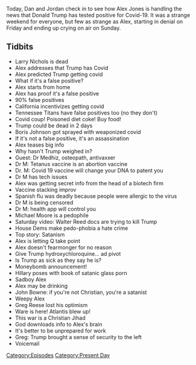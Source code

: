 {{Episode
    | title             = October 2-4, 2020
    | caption           = [https://knowledgefight.libsyn.com/489-october-2-4-2020 Listen to this episode on Libsyn]
    | episodeNumber     = 489
    | length            = 01:52:32
    | airDate           = October 5, 2020
    | coverageStartDate = October 2, 2020
    | coverageEndDate   = October 4, 2020
    | episodeType       = [[:Category:Present Day|Present Day]]
    | appearance        = [[Larry Nichols]], [[Boris Johnson]], [[Dr. Medhiz]], [[Michael Moore]], [[John Bowne]], [[Greg Reese]]
    | previousEpisode   = [[488: The First Debate Spectacular]]
    | nextEpisode       = [[490: October 9, 2020]]
}}

{{Stub}}

Today, Dan and Jordan check in to see how Alex Jones is handling the news that Donald Trump has tested positive for Covid-19. It was a strange weekend for everyone, but few as strange as Alex, starting in denial on Friday and ending up crying on air on Sunday.

==Tidbits==

*Larry Nichols is dead
*Alex addresses that Trump has Covid
*Alex predicted Trump getting covid
*What if it's a false positive?
*Alex starts from home
*Alex has proof it's a false positive
*90% false positives
*California incentivizes getting covid
*Tennessee Titans have false positives too (no they don't)
*Covid coup! Poisoned diet coke! Buy food!
*Trump could be dead in 2 days
*Boris Johnson got sprayed with weaponized covid
*If it's not a false positive, it's an assassination
*Alex teases big info
*Why hasn't Trump weighed in?
*Guest: Dr Medhiz, osteopath, antivaxxer
*Dr M: Tetanus vaccine is an abortion vaccine
*Dr. M: Covid 19 vaccine will change your DNA to patent you
*Dr M has tech issues
*Alex was getting secret info from the head of a biotech firm
*Vaccine stacking improv
*Spanish flu was deadly because people were allergic to the virus
*Dr M is being censored
*Dr M: health app will control you
*Michael Moore is a pedophile
*Saturday video: Walter Reed docs are trying to kill Trump
*House Dems make pedo-phobia a hate crime
*Top story: Satanism
*Alex is letting Q take point
*Alex doesn't fearmonger for no reason
*Give Trump hydroxychloroquine... ad pivot
*Is Trump as sick as they say he is?
*Moneybomb announcement!
*Hillary poses with book of satanic glass porn
*Sadboy Alex
*Alex may be drinking
*John Bowne: if you're not Christian, you're a satanist
*Weepy Alex
*Greg Reese lost his optimism
*Ware is here! Atlantis blew up!
*This war is a Christian Jihad
*God downloads info to Alex's brain
*It's better to be unprepared for work
*Greg: Trump brought a sense of security to the left
*Voicemail

[[Category:Episodes]]
[[Category:Present Day]]
